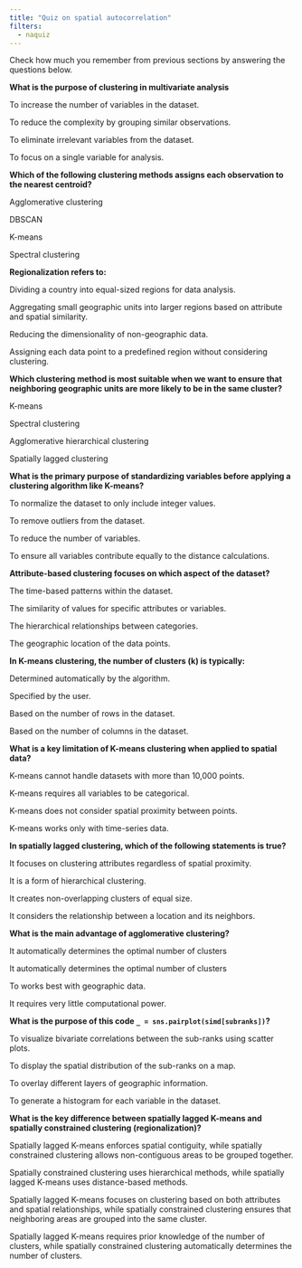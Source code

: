 ```yaml
---
title: "Quiz on spatial autocorrelation"
filters:
  - naquiz
---
```


Check how much you remember from previous sections by answering the questions below.

:::::{.question}
**What is the purpose of clustering in multivariate analysis**

::::{.choices}

:::{.choice}
To increase the number of variables in the dataset.
:::

:::{.choice .correct-choice}
To reduce the complexity by grouping similar observations.
:::

:::{.choice}
To eliminate irrelevant variables from the dataset.
:::

:::{.choice}
To focus on a single variable for analysis.
:::

::::
:::::


:::::{.question}
**Which of the following clustering methods assigns each observation to the nearest centroid?**

::::{.choices}

:::{.choice}
Agglomerative clustering
:::

:::{.choice}
DBSCAN
:::

:::{.choice .correct-choice}
K-means
:::

:::{.choice}
Spectral clustering
:::

::::
:::::

:::::{.question}
**Regionalization refers to:**

::::{.choices}

:::{.choice}
Dividing a country into equal-sized regions for data analysis.
:::

:::{.choice .correct-choice}
Aggregating small geographic units into larger regions based on attribute and spatial similarity.
:::

:::{.choice}
Reducing the dimensionality of non-geographic data.
:::

:::{.choice}
Assigning each data point to a predefined region without considering clustering.
:::

::::
:::::

:::::{.question}
**Which clustering method is most suitable when we want to ensure that neighboring geographic units are more likely to be in the same cluster?**

::::{.choices}

:::{.choice}
K-means
:::

:::{.choice}
Spectral clustering
:::

:::{.choice}
Agglomerative hierarchical clustering
:::

:::{.choice .correct-choice}
Spatially lagged clustering
:::

::::
:::::

:::::{.question}
**What is the primary purpose of standardizing variables before applying a clustering algorithm like K-means?**

::::{.choices}

:::{.choice}
To normalize the dataset to only include integer values.
:::

:::{.choice}
To remove outliers from the dataset.
:::

:::{.choice}
To reduce the number of variables.
:::

:::{.choice .correct-choice}
To ensure all variables contribute equally to the distance calculations.
:::

::::
:::::



:::::{.question}
**Attribute-based clustering focuses on which aspect of the dataset?**

::::{.choices}

:::{.choice}
The time-based patterns within the dataset.
:::

:::{.choice .correct-choice}
The similarity of values for specific attributes or variables.
:::

:::{.choice}
The hierarchical relationships between categories.
:::

:::{.choice}
The geographic location of the data points.
:::

::::
:::::

:::::{.question}
**In K-means clustering, the number of clusters (k) is typically:**

::::{.choices}

:::{.choice}
Determined automatically by the algorithm.
:::

:::{.choice .correct-choice}
Specified by the user.
:::

:::{.choice}
Based on the number of rows in the dataset.
:::

:::{.choice}
Based on the number of columns in the dataset.
:::

::::
:::::

:::::{.question}
**What is a key limitation of K-means clustering when applied to spatial data?**

::::{.choices}

:::{.choice}
K-means cannot handle datasets with more than 10,000 points.
:::

:::{.choice}
K-means requires all variables to be categorical.
:::

:::{.choice .correct-choice}
K-means does not consider spatial proximity between points.
:::

:::{.choice}
K-means works only with time-series data.
:::

::::
:::::


:::::{.question}
**In spatially lagged clustering, which of the following statements is true?**

::::{.choices}

:::{.choice}
It focuses on clustering attributes regardless of spatial proximity.
:::

:::{.choice}
It is a form of hierarchical clustering.
:::

:::{.choice}
It creates non-overlapping clusters of equal size.
:::

:::{.choice .correct-choice}
It considers the relationship between a location and its neighbors.
:::

::::
:::::

:::::{.question}
**What is the main advantage of agglomerative clustering?**

::::{.choices}

:::{.choice}
It automatically determines the optimal number of clusters
:::

:::{.choice .correct-choice}
It automatically determines the optimal number of clusters
:::

:::{.choice}
To works best with geographic data.
:::

:::{.choice}
It requires very little computational power.
:::

::::
:::::

:::::{.question}
**What is the purpose of this code `_ = sns.pairplot(simd[subranks])`?**

::::{.choices}

:::{.choice .correct-choice}
To visualize bivariate correlations between the sub-ranks using scatter plots.
:::

:::{.choice}
To display the spatial distribution of the sub-ranks on a map.
:::

:::{.choice}
To overlay different layers of geographic information.
:::

:::{.choice}
To generate a histogram for each variable in the dataset.
:::

::::
:::::

:::::{.question}
**What is the key difference between spatially lagged K-means and spatially constrained clustering (regionalization)?**

::::{.choices}

:::{.choice}
Spatially lagged K-means enforces spatial contiguity,  while spatially constrained clustering allows non-contiguous areas to be grouped together.
:::

:::{.choice}
Spatially constrained clustering uses hierarchical methods, while spatially lagged K-means uses distance-based methods.
:::

:::{.choice .correct-choice}
Spatially lagged K-means focuses on clustering based on both attributes and spatial relationships, while spatially constrained clustering ensures that neighboring areas are grouped into the same cluster.
:::

:::{.choice}
Spatially lagged K-means requires prior knowledge of the number of clusters, while spatially constrained clustering automatically determines the number of clusters.
:::

::::
:::::
